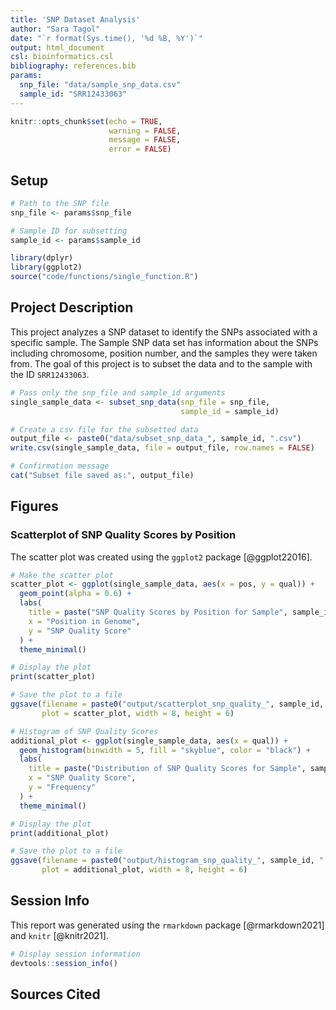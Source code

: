 ```yaml
---
title: 'SNP Dataset Analysis'
author: "Sara Tagol"
date: "`r format(Sys.time(), '%d %B, %Y')`"
output: html_document
csl: bioinformatics.csl
bibliography: references.bib
params: 
  snp_file: "data/sample_snp_data.csv"
  sample_id: "SRR12433063"
---
```


```r
knitr::opts_chunk$set(echo = TRUE,
                      warning = FALSE,
                      message = FALSE,
                      error = FALSE)
```

## Setup

```r
# Path to the SNP file
snp_file <- params$snp_file

# Sample ID for subsetting
sample_id <- params$sample_id
```

```r
library(dplyr)
library(ggplot2)
source("code/functions/single_function.R")
```

## Project Description
This project analyzes a SNP dataset to identify the SNPs associated with a specific sample. The Sample SNP data set has information about the SNPs including chromosome, position number, and the samples they were taken from. The goal of this project is to subset the data and to the sample with the ID `SRR12433063`.


```r
# Pass only the snp_file and sample_id arguments
single_sample_data <- subset_snp_data(snp_file = snp_file,
                                      sample_id = sample_id)

# Create a csv file for the subsetted data
output_file <- paste0("data/subset_snp_data_", sample_id, ".csv")
write.csv(single_sample_data, file = output_file, row.names = FALSE)

# Confirmation message
cat("Subset file saved as:", output_file)
```

## Figures
### Scatterplot of SNP Quality Scores by Position
The scatter plot was created using the `ggplot2` package [@ggplot22016].


```r
# Make the scatter plot
scatter_plot <- ggplot(single_sample_data, aes(x = pos, y = qual)) +
  geom_point(alpha = 0.6) +
  labs(
    title = paste("SNP Quality Scores by Position for Sample", sample_id),
    x = "Position in Genome",
    y = "SNP Quality Score"
  ) +
  theme_minimal()

# Display the plot
print(scatter_plot)

# Save the plot to a file
ggsave(filename = paste0("output/scatterplot_snp_quality_", sample_id, ".png"),
       plot = scatter_plot, width = 8, height = 6)

# Histogram of SNP Quality Scores
additional_plot <- ggplot(single_sample_data, aes(x = qual)) +
  geom_histogram(binwidth = 5, fill = "skyblue", color = "black") +
  labs(
    title = paste("Distribution of SNP Quality Scores for Sample", sample_id),
    x = "SNP Quality Score",
    y = "Frequency"
  ) +
  theme_minimal()

# Display the plot
print(additional_plot)

# Save the plot to a file
ggsave(filename = paste0("output/histogram_snp_quality_", sample_id, ".png"),
       plot = additional_plot, width = 8, height = 6)
```

## Session Info
This report was generated using the `rmarkdown` package [@rmarkdown2021] and `knitr` [@knitr2021].

```r
# Display session information
devtools::session_info()
```

## Sources Cited
